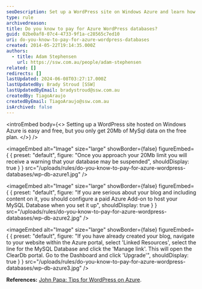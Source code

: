 ```yaml
---
seoDescription: Set up a WordPress site on Windows Azure and learn how to upgrade your MySQL database storage without reaching its free 20Mb limit.
type: rule
archivedreason:
title: Do you know to pay for Azure WordPress databases?
guid: 02be0af8-07c4-4733-9f1a-c28565c7ed10
uri: do-you-know-to-pay-for-azure-wordpress-databases
created: 2014-05-22T19:14:35.000Z
authors:
  - title: Adam Stephensen
    url: https://ssw.com.au/people/adam-stephensen
related: []
redirects: []
lastUpdated: 2024-06-08T03:27:17.000Z
lastUpdatedBy: Brady Stroud [SSW]
lastUpdatedByEmail: bradystroud@ssw.com.au
createdBy: TiagoAraujo
createdByEmail: TiagoAraujo@ssw.com.au
isArchived: false
---
```


<introEmbed
  body={<>
Setting up a WordPress site hosted on Windows Azure is easy and free, but you only get 20Mb of MySql data on the free plan.
  </>}
/>

<imageEmbed
  alt="Image"
  size="large"
  showBorder={false}
  figureEmbed={ {
    preset: "default",
    figure: "Once you approach your 20Mb limit you will receive a warning that your database may be suspended",
    shouldDisplay: true
  } }
  src="/uploads/rules/do-you-know-to-pay-for-azure-wordpress-databases/wp-db-azure1.jpg"
/>


<imageEmbed
  alt="Image"
  size="large"
  showBorder={false}
  figureEmbed={ {
    preset: "default",
    figure: "If you are serious about your blog and including content on it, you should configure a paid Azure Add-on to host your MySQL Database when you set it up",
    shouldDisplay: true
  } }
  src="/uploads/rules/do-you-know-to-pay-for-azure-wordpress-databases/wp-db-azure2.jpg"
/>


<imageEmbed
  alt="Image"
  size="large"
  showBorder={false}
  figureEmbed={ {
    preset: "default",
    figure: "If you have already created your blog, navigate to your website within the Azure portal, select 'Linked Resources', select the line for the MySQL Database and click the 'Manage link'. This will open the ClearDb portal. Go to the Dashboard and click 'Upgrade'",
    shouldDisplay: true
  } }
  src="/uploads/rules/do-you-know-to-pay-for-azure-wordpress-databases/wp-db-azure3.jpg"
/>

**References:** [John Papa: Tips for WordPress on Azure](http://www.johnpapa.net/azurecleardbmysql/).
